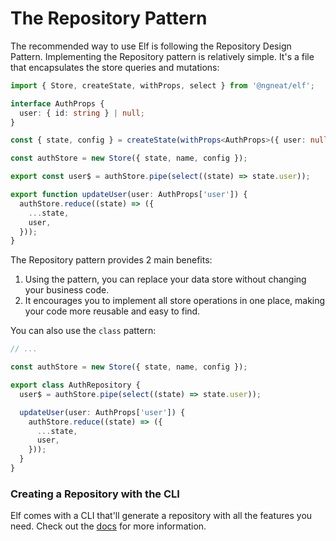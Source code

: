 # The Repository Pattern

The recommended way to use Elf is following the Repository Design Pattern. Implementing the Repository pattern is relatively simple. It's a file that encapsulates the store queries and mutations:

```ts title="auth.repository.ts"
import { Store, createState, withProps, select } from '@ngneat/elf';

interface AuthProps {
  user: { id: string } | null;
}

const { state, config } = createState(withProps<AuthProps>({ user: null }));

const authStore = new Store({ state, name, config });

export const user$ = authStore.pipe(select((state) => state.user));

export function updateUser(user: AuthProps['user']) {
  authStore.reduce((state) => ({
    ...state,
    user,
  }));
}
```

The Repository pattern provides 2 main benefits:

1. Using the pattern, you can replace your data store without changing your business code.
2. It encourages you to implement all store operations in one place, making your code more reusable and easy to find.

You can also use the `class` pattern:

```ts title="auth.repository.ts"
// ...

const authStore = new Store({ state, name, config });

export class AuthRepository {
  user$ = authStore.pipe(select((state) => state.user));

  updateUser(user: AuthProps['user']) {
    authStore.reduce((state) => ({
      ...state,
      user,
    }));
  }
}
```

### Creating a Repository with the CLI

Elf comes with a CLI that'll generate a repository with all the features you need. Check out the [docs](cli#repo) for more information.
